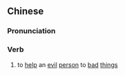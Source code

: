 {{also|助恶}}
==Chinese==
{{zh-forms|s=助恶}}

===Pronunciation===
{{zh-pron
|m=zhù'è
|cat=v
}}

===Verb===
{{zh-verb}}

# {{lb|zh|archaic}} to [[help]] an [[evil]] [[person]] to [[bad]] [[thing]]s